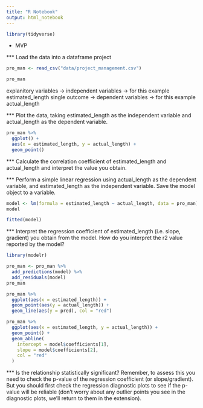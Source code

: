 ```yaml
---
title: "R Notebook"
output: html_notebook
---
```


```r
library(tidyverse)
```

* MVP

*** Load the data into a dataframe project

```r
pro_man <- read_csv("data/project_management.csv")
```



```r
pro_man
```

explanitory variables -> independent variables -> for this example estimated_length
single outcome -> dependent variables -> for this example actual_length

*** Plot the data, taking estimated_length as the independent variable and actual_length as the dependent variable.
```r
pro_man %>%
  ggplot() +
  aes(x = estimated_length, y = actual_length) +
  geom_point()
```

*** Calculate the correlation coefficient of estimated_length and actual_length and interpret the value you obtain.


*** Perform a simple linear regression using actual_length as the dependent variable, and estimated_length as the independent variable. Save the model object to a variable.
```r
model <- lm(formula = estimated_length ~ actual_length, data = pro_man)
model
```
```r
fitted(model)
```


*** Interpret the regression coefficient of estimated_length (i.e. slope, gradient) you obtain from the model. How do you interpret the r2 value reported by the model?

```r
library(modelr)
```

```r
pro_man <- pro_man %>%
  add_predictions(model) %>%
  add_residuals(model)
pro_man
```
```r
pro_man %>%
  ggplot(aes(x = estimated_length)) +
  geom_point(aes(y = actual_length)) +
  geom_line(aes(y = pred), col = "red")
```
```r
pro_man %>%
  ggplot(aes(x = estimated_length, y = actual_length)) +
  geom_point() +
  geom_abline(
    intercept = model$coefficients[1],
    slope = model$coefficients[2],
    col = "red"
  )
```


*** Is the relationship statistically significant? Remember, to assess this you need to check the p-value of the regression coefficient (or slope/gradient). But you should first check the regression diagnostic plots to see if the p-value will be reliable (don’t worry about any outlier points you see in the diagnostic plots, we’ll return to them in the extension).
